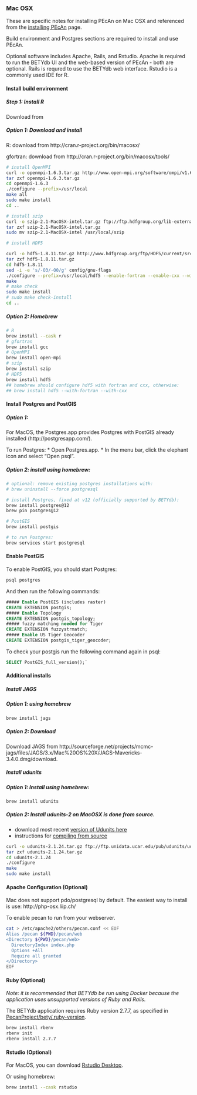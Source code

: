 ### Mac OSX {#macosx}

These are specific notes for installing PEcAn on Mac OSX and referenced from the [installing PEcAn](Installing-PEcAn) page. 

Build environment and Postgres sections are required to install and use PEcAn.

Optional software includes Apache, Rails, and Rstudio. Apache is required to run the BETYdb UI and the web-based version of PEcAn - both are optional. Rails is requred to use the BETYdb web interface. Rstudio is a commonly used IDE for R.

#### Install build environment

##### Step 1: Install R

Download from 

##### Option 1: Download and install

R: download from http://cran.r-project.org/bin/macosx/

gfortran: download from http://cran.r-project.org/bin/macosx/tools/

```bash
# install OpenMPI
curl -o openmpi-1.6.3.tar.gz http://www.open-mpi.org/software/ompi/v1.6/downloads/openmpi-1.6.3.tar.gz
tar zxf openmpi-1.6.3.tar.gz
cd openmpi-1.6.3
./configure --prefix=/usr/local
make all
sudo make install
cd ..

# install szip
curl -o szip-2.1-MacOSX-intel.tar.gz ftp://ftp.hdfgroup.org/lib-external/szip/2.1/bin/szip-2.1-MacOSX-intel.tar.gz
tar zxf szip-2.1-MacOSX-intel.tar.gz
sudo mv szip-2.1-MacOSX-intel /usr/local/szip

# install HDF5

curl -o hdf5-1.8.11.tar.gz http://www.hdfgroup.org/ftp/HDF5/current/src/hdf5-1.8.11.tar.gz
tar zxf hdf5-1.8.11.tar.gz
cd hdf5-1.8.11
sed -i -e 's/-O3/-O0/g' config/gnu-flags 
./configure --prefix=/usr/local/hdf5 --enable-fortran --enable-cxx --with-szlib=/usr/local/szip
make
# make check
sudo make install
# sudo make check-install
cd ..
```

##### Option 2: Homebrew

```bash
# R
brew install --cask r
# gfortran
brew install gcc
# OpenMPI
brew install open-mpi
# szip
brew install szip
# HDF5
brew install hdf5 
## homebrew should configure hdf5 with fortran and cxx, otherwise:
## brew install hdf5 --with-fortran --with-cxx
```


#### Install Postgres and PostGIS

##### Option 1: 

For MacOS, the Postgres.app provides Postgres with PostGIS
already installed (http://postgresapp.com/).

To run Postgres:
*	Open Postgres.app.
* In the menu bar, click the elephant icon and select “Open psql”.

##### Option 2: install using homebrew:

```bash
# optional: remove existing postgres installations with:
# brew uninstall --force postgresql

# install Postgres, fixed at v12 (officially supported by BETYdb):
brew install postgres@12
brew pin postgres@12

# PostGIS
brew install postgis

# to run Postgres:
brew services start postgresql
```

#### Enable PostGIS

To enable PostGIS, you should start Postgres:

```bash
psql postgres
```

And then run the following commands:

```sql
##### Enable PostGIS (includes raster)
CREATE EXTENSION postgis;
##### Enable Topology
CREATE EXTENSION postgis_topology;
##### fuzzy matching needed for Tiger
CREATE EXTENSION fuzzystrmatch;
##### Enable US Tiger Geocoder
CREATE EXTENSION postgis_tiger_geocoder;
```

To check your postgis run the following command again in psql: 

```sql
SELECT PostGIS_full_version();`
```

#### Additional installs


##### Install JAGS


##### Option 1: using homebrew

```bash
brew install jags
```

##### Option 2: Download 

Download JAGS from http://sourceforge.net/projects/mcmc-jags/files/JAGS/3.x/Mac%20OS%20X/JAGS-Mavericks-3.4.0.dmg/download.


##### Install udunits

##### Option 1: Install using homebrew:

```bash
brew install udunits
```

##### Option 2: Install udunits-2 on MacOSX is done from source.

* download most recent [version of Udunits here](http://www.unidata.ucar.edu/downloads/udunits/index.jsp)
* instructions for [compiling from source](http://www.unidata.ucar.edu/software/udunits/udunits-2/udunits2.html#Obtain)

```bash
curl -o udunits-2.1.24.tar.gz ftp://ftp.unidata.ucar.edu/pub/udunits/udunits-2.1.24.tar.gz
tar zxf udunits-2.1.24.tar.gz
cd udunits-2.1.24
./configure
make
sudo make install
```

#### Apache Configuration  (Optional)

Mac does not support pdo/postgresql by default. The easiest way to install is use: http://php-osx.liip.ch/

To enable pecan to run from your webserver.
```bash
cat > /etc/apache2/others/pecan.conf << EOF
Alias /pecan ${PWD}/pecan/web
<Directory ${PWD}/pecan/web>
  DirectoryIndex index.php
  Options +All
  Require all granted
</Directory>
EOF
```

#### Ruby  (Optional)

_Note: it is recommended that BETYdb be run using Docker because the application uses unsupported versions of Ruby and Rails._
  
The BETYdb application requires Ruby version 2.7.7, as specified in [PecanProject/bety/.ruby-version](https://github.com/PecanProject/bety/blob/develop/.ruby-version). 

```bash
brew install rbenv
rbenv init
rbenv install 2.7.7 
```

#### Rstudio (Optional)

For MacOS, you can download [Rstudio Desktop](http://www.rstudio.com/).

Or using homebrew:

```bash
brew install --cask rstudio
```
